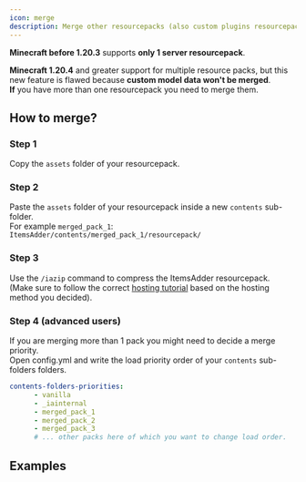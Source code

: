 ```yaml
---
icon: merge
description: Merge other resourcepacks (also custom plugins resourcepacks)
---
```


**Minecraft before 1.20.3** supports **only 1 server resourcepack**.

**Minecraft 1.20.4** and greater support for multiple resource packs, but this new feature is flawed because **custom model data won't be merged**.\
**If** you have more than one resourcepack you need to merge them.

## How to merge?

### Step 1

Copy the `assets` folder of your resourcepack.

### Step 2

Paste the `assets` folder of your resourcepack inside a new `contents` sub-folder.\
For example `merged_pack_1`: `ItemsAdder/contents/merged_pack_1/resourcepack/`

### Step 3

Use the `/iazip` command to compress the ItemsAdder resourcepack.\
(Make sure to follow the correct [hosting tutorial](resourcepack-hosting/) based on the hosting method you decided).

### Step 4 (advanced users)

If you are merging more than 1 pack you might need to decide a merge priority.\
Open config.yml and write the load priority order of your `contents` sub-folders folders.


```yaml config.yml lines icon="yaml"
contents-folders-priorities:
      - vanilla
      - _iainternal
      - merged_pack_1
      - merged_pack_2
      - merged_pack_3
      # ... other packs here of which you want to change load order.
```


## Examples


<Card title="Modelengine" icon="text" href="/compatibility-with-other-plugins/compatible/modelengine"></Card>



<Card title="Nova" icon="text" href="/compatibility-with-other-plugins/compatible/nova"></Card>



<Card title="Space" icon="text" href="/compatibility-with-other-plugins/compatible/space"></Card>

